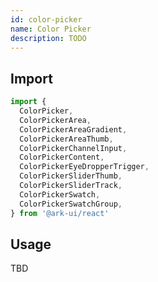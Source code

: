 ```yaml
---
id: color-picker
name: Color Picker
description: TODO
---
```


## Import

```ts
import {
  ColorPicker,
  ColorPickerArea,
  ColorPickerAreaGradient,
  ColorPickerAreaThumb,
  ColorPickerChannelInput,
  ColorPickerContent,
  ColorPickerEyeDropperTrigger,
  ColorPickerSliderThumb,
  ColorPickerSliderTrack,
  ColorPickerSwatch,
  ColorPickerSwatchGroup,
} from '@ark-ui/react'
```

## Usage

TBD
